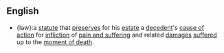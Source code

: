 ==English==
{{en-noun}}

*{law}:a [[statute]] that [[preserves]] for his [[estate]] a [[decedent]]'s [[cause of action]] for [[infliction]] of [[pain and suffering]] and related [[damages]] [[suffered]] up to the [[moment of death]].
{{see|wrongful death statute}}